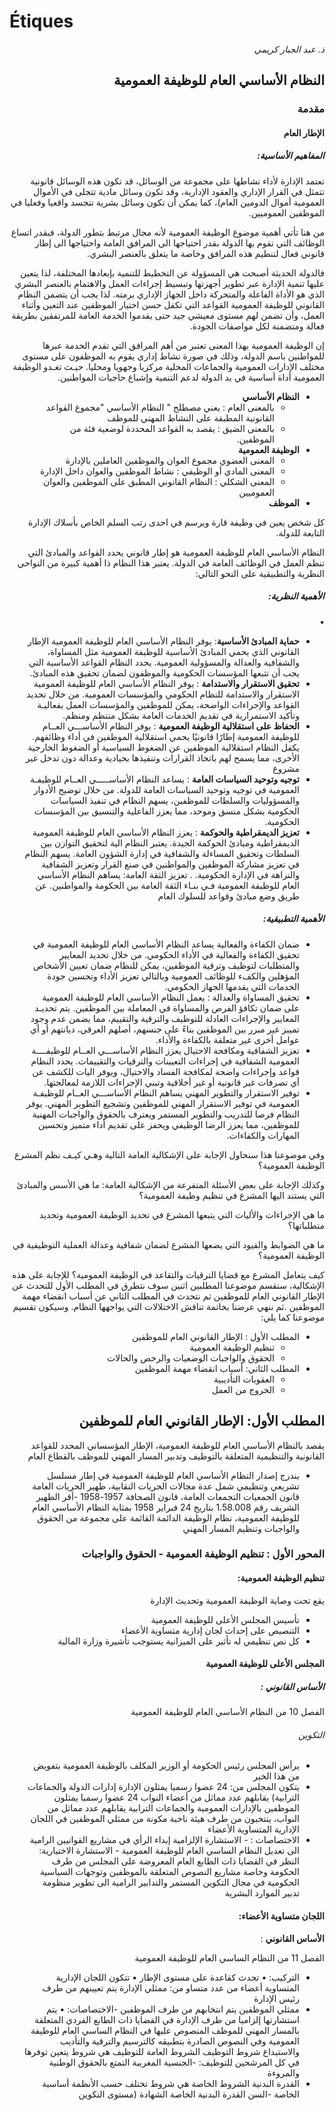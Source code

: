 # Étiques


<div dir="rtl">

<Download />

_ذ. عبد الجبار كريمي_

## النظام الأساسي العام للوظيفة العمومية

### مقدمة

#### الإطار العام

##### المفاهيم الأساسية:

تعتمد الإدارة لأداء نشاطها على مجموعة من الوسائل، قد تكون هذه الوسائل قانونية تتمثل في القرار الإداري والعقود الإدارية، وقد تكون وسائل مادية تتجلى في الأموال العمومية أموال الدومين العام)، كما يمكن أن تكون وسائل بشرية تتجسد واقعيا وفعليا في الموظفين العموميين.

من هنا تأتي أهمية موضوع الوظيفة العمومية لأنه مجال مرتبط بتطور الدولة، فبقدر اتساع الوظائف التي تقوم بها الدولة بقدر احتياجها الى المرافق العامة واحتياجها الى إطار قانوني فعال
لتنظيم هذه المرافق وخاصة ما يتعلق بالعنصر البشري.

فالدولة الحديثة أصبحت هي المسؤولة عن التخطيط للتنمية بإبعادها المختلفة، لذا يتعين عليها تنمية الإدارة عبر تطوير أجهزتها وتبسيط إجراءات العمل والاهتمام بالعنصر البشري الذي هو الأداة الفاعلة والمتحركة داخل الجهاز الإداري برمته. لذا يجب أن يتضمن النظام القانوني للوظيفة العمومية القواعد التي تكفل حسن اختيار الموظفين عند التعين وأثناء العمل، وأن تضمن لهم مستوى معيشي جيد حتى يقدموا الخدمة العامة للمرتفقين بطريقة فعالة ومتضمنة لكل مواصفات الجودة.

إن الوظيفة العمومية بهذا المعنى تعتبر من أهم المرافق التي تقدم الخدمة عبرها للمواطنين باسم الدولة، وذلك في صورة نشاط إداري يقوم به الموظفون على مستوى مختلف الإدارات العمومية والجماعات المحلية مركزيا وجهويا ومحليا. حيـث تغـدو الوظيفة العمومية أداة أساسية في يد الدولة لدعم التنمية
وإشباع حاجيات المواطنين.

- **النظام الأساسي**
  - بالمعنى العام : يعني مصطلح " النظام الأساسي "مجموع القواعد القانونية المطبقة على النشاط المهني للموظف
  - بالمعنى الضيق : يقصد به القواعد المحددة لوضعية فئة من الموظفين.
- **الوظيفة العمومية**
  - المعنى العضوي مجموع العوان والموظفين العاملين بالإدارة
  - المعنى المادي أو الوظيفي : نشاط الموظفين والعوان داخل الإدارة
  - المعنى الشكلي : النظام القانوني المطبق على الموظفين والعوان العموميين
- **الموظف**

كل شخص يعين في وظيفة قارة ويرسم في احدى رتب السلم الخاص بأسلاك الإدارة التابعة للدولة.



النظام الأساسي العام للوظيفة العمومية هو إطار قانوني يحدد القواعد والمبادئ التي تنظم العمل في الوظائف العامة في الدولة. يعتبر هذا النظام ذا أهمية كبيرة من النواحي النظرية والتطبيقية على النحو التالي:

##### الأهمية النظرية:

•

- **حماية المبادئ الأساسية**: يوفر النظام الأساسي العام للوظيفة العمومية الإطار القانوني الذي يحمي المبادئ الأساسية للوظيفة العمومية مثل المساواة، والشفافية والعدالة والمسؤولية العمومية. يحدد النظام القواعد الأساسية التي يجب أن تتبعها المؤسسات الحكومية والموظفون لضمان تحقيق هذه المبادئ.
- **تحقيق الاستقرار والاستدامة** : يوفر النظام الأساسي العام للوظيفة العمومية الاستقرار والاستدامة للنظام الحكومي والمؤسسات العمومية. من خلال تحديد القواعد والإجراءات الواضحة، يمكن للموظفين والمؤسسات العمل بفعاليـة وتأكيد الاستمرارية في تقديم الخدمات العامة بشكل منتظم ومنظم.
- **الحفاظ على استقلالية الوظيفة العمومية** : يوفر النظام الأساســـي العــام للوظيفة العمومية إطارًا قانونيًا يحمي استقلالية الموظفين في أداء وظائفهم. يكفل النظام استقلالية الموظفين عن الضغوط السياسية أو الضغوط الخارجية الأخرى، مما يسمح لهم باتخاذ القرارات وتنفيذها بحيادية وعدالة دون تدخل غير مشروع
- **توجيه وتوحيد السياسات العامة** : يساعد النظام الأساســـــي العــام للوظيفـة العمومية في توجيه وتوحيد السياسات العامة للدولة. من خلال توضيح الأدوار والمسؤوليات والسلطات للموظفين، يسهم النظام في تنفيذ السياسات الحكومية بشكل منسق وموحد، مما يعزز الفاعلية والتنسيق بين المؤسسات
  الحكومية.
- **تعزيز الديمقراطية والحوكمة** : يعزز النظام الأساسي العام للوظيفة العمومية الديمقراطية ومبادئ الحوكمة الجيدة. يعتبر النظام الية لتحقيق التوازن بين السلطات وتحقيق المساءلة والشفافية في إدارة الشؤون العامة. يسهم النظام في تعزيز مشاركة الموظفين والمواطنين في صنع القرار وتعزيز الشفافية والنزاهة في الإدارة الحكومية.
  . تعزيز الثقة العامة: يساهم النظام الأساسي العام للوظيفة العمومية فـي بنـاء الثقة العامة بين الحكومة والمواطنين. عن طريق وضع مبادئ وقواعد للسلوك
  العام

##### الأهمية التطبيقية:

- ضمان الكفاءة والفعالية يساعد النظام الأساسي العام للوظيفة العمومية في تحقيق الكفاءة والفعالية في الأداء الحكومي. من خلال تحديد المعايير والمتطلبات لتوظيف وترقية الموظفين، يمكن للنظام ضمان تعيين الأشخاص المؤهلين والكفء للوظائف العمومية وبالتالي تعزيز الأداء وتحسين جودة الخدمات التي يقدمها الجهاز الحكومي.
- تحقيق المساواة والعدالة : يعمل النظام الأساسي العام للوظيفة العمومية على ضمان تكافؤ الفرص والمساواة في المعاملة بين الموظفين. يتم تحديـد المعايير والإجراءات العادلة للتوظيف والترقية والتقييم، مما يضمن عدم وجود تمييز غير مبرر بين الموظفين بناءً على جنسهم، أصلهم العرقي، ديانتهم أو أي عوامل أخرى غير متعلقة بالكفاءة والأداء.
- تعزيز الشفافية ومكافحة الاحتيال يعزز النظام الأساســـي العــام للوظيفــــة العمومية الشفافية في إجراءات التعيينات والترقيات والتقييمات. يحدد النظام قواعد وإجراءات واضحة لمكافحة الفساد والاحتيال، ويوفر اليات للكشف عن أي تصرفات غير قانونية أو غير أخلاقية وتبني الإجراءات اللازمة لمعالجتها.
- توفير الاستقرار والتطوير المهني يساهم النظام الأساســـي العــام للوظيفـة العمومية في توفير الاستقرار المهني للموظفين وتشجيع التطوير المهني. يوفر النظام فرصا للتدريب والتطوير المستمر ويعترف بالحقوق والواجبات المهنية للموظفين، مما يعزز الرضا الوظيفي ويحفز على تقديم أداء متميز وتحسين المهارات والكفاءات.

وفي موضوعنا هذا سنحاول الإجابة على الإشكالية العامة التالية وهـي كيـف نظم
المشرع الوظيفة العمومية؟

وكذلك الإجابة على بعض الأسئلة المتفرعة من الإشكالية العامة:
ما هي الأسس والمبادئ التي يستند اليها المشرع في تنظيم وظيفة العمومية؟

ما هي الإجراءات والأليات التي يتبعها المشرع في تحديد الوظيفة العمومية وتحديد متطلباتها؟

ما هي الضوابط والقيود التي يضعها المشرع لضمان شفافية وعدالة العملية التوظيفية في الوظيفة العمومية؟

كيف يتعامل المشرع مع قضايا الترقيات والتقاعد في الوظيفة العمومية؟
للإجابة على هذه الإشكالية، سنقسم موضوعنا المطلبين اثنين سوف نتطرق في المطلب الأول للتحدث عن الإطار القانوني العام للموظفين ثم نتحدث في المطلب الثاني عن أسباب انقضاء مهمة الموظفين .ثم ننهي عرضنا بخاتمة
تناقش الاختلالات التي يواجهها النظام. وسيكون تقسیم موضوعنا كما يلي:

- المطلب الأول : الإطار القانوني العام للموظفين
  - تنظيم الوظيفة العمومية
  - الحقوق والواجبات الوضعيات والرخص والحالات
- المطلب الثاني: أسباب انقضاء مهمة الموظفين
  - العقوبات التأديبية
  - الخروج من العمل



## المطلب الأول: الإطار القانوني العام للموظفين

يقصد بالنظام الأساسي العام للوظيفة العمومية، الإطار المؤسساتي المحدد للقواعد القانونية والتنظيمية المتعلقة
بالتوظيف وتدبير المسار المهني للموظف بالقطاع العام

- يندرج إصدار النظام الأساسي العام للوظيفة العمومية في إطار مسلسل تشريعي وتنظيمي شمل عدة مجالات
  الحريات النقابية، ظهير الحريات العامة قانون الجمعيات التجمعات العامة، قانون الصحافة 1957-1958
  -أقر الظهير الشريف رقم 1.58.008 بتاريخ 24 فبراير 1958 بمثابة النظام الأساسي العام للوظيفة العمومية، نظام
  الوظيفة الدائمة القائمة على مجموعة من الحقوق والواجبات وتنظيم المسار المهني

### المحور الأول : تنظيم الوظيفة العمومية - الحقوق والواجبات

#### تنظيم الوظيفة العمومية:

يقع تحت وصاية الوظيفة العمومية وتحديث الإدارة

- تأسيس المجلس الأعلى للوظيفة العمومية
- التنصيص على إحداث لجان إدارية متساوية الأعضاء
- كل نص تنظيمي له تأثير على الميزانية يستوجب تأشيرة وزارة المالية



#### المجلس الأعلى للوظيفة العمومية

##### الأساس القانوني :

الفصل 10 من النظام الأساسي العام للوظيفة العمومية

###### التكوين

- يرأس المجلس رئيس الحكومة أو الوزير المكلف بالوظيفة العمومية بتفويض من
  هذا الخير
- يتكون المجلس من:
  24 عضوا رسميا يمثلون الإدارة إدارات الدولة والجماعات الترابية) يقابلهم عدد
  مماثل من أعضاء النواب 24 عضوا رسميا يمثلون الموظفين بالإدارات العمومية والجماعات الترابية يقابلهم عدد مماثل من النواب،
  ينتخبون من طرف هيئة ناخبة مكونة من ممثلي الموظفين في اللجان الإدارية
  المتساوية الأعضاء
- الاختصاصات : - الاستشارة الإلزامية
  إبداء الرأي في مشاريع القوانيين الرامية الى تعديل النظام الساسي العام
  للوظيفة العمومية - الاستشارة الاختيارية:
  النظر في القضايا ذات الطابع العام المعروضة على المجلس من طرف الحكومة وخاصة مشاريع النصوص المتعلقة بالموظفين وتوجهات السياسية الحكومية في مجال التكوين المستمر والتدابير الرامية الى تطوير منظومة تدبير الموارد البشرية



#### اللجان متساوية الأعضاء:

**الأساس القانوني** :

الفصل 11 من النظام الساسي العام للوظيفة العمومية

- التركيب:
  • تحدث كقاعدة على مستوى الإطار
  • تتكون اللجان الإدارية المتساوية أعضاء من عدد متساو من:
  ممثلي الإدارة يتم تعيينهم من طرف رئيس الإدارة
- ممثلي الموظفين يتم انتخابهم من طرف الموظفين
  -الاختصاصات:
  • يتم استشارتها إلزاميا من طرف الإدارة في القضايا ذات الطابع الفردي المتعلقة بالمسار المهني للموظف المنصوص عليها في النظام الساسي العام للوظيفة العمومية وفي النصوص الصادرة بتطبيقه كالترسيم والترقية والتأديب
  والاستيداع
  شروط التوظيف
  الشروط العامة للتوظيف
  هي شروط يتعين توفرها في كل المرشحين للتوظيف:
  -الجنسية المغربية
  التمتع بالحقوق الوطنية والمروءة
- القدرة البدنية
  الشروط الخاصة
  هي شروط تختلف حسب الأنظمة أساسية الخاصة
  -السن
  القدرة البدنية الخاصة
  الشهادة (مستوى التكوين
  </div>
